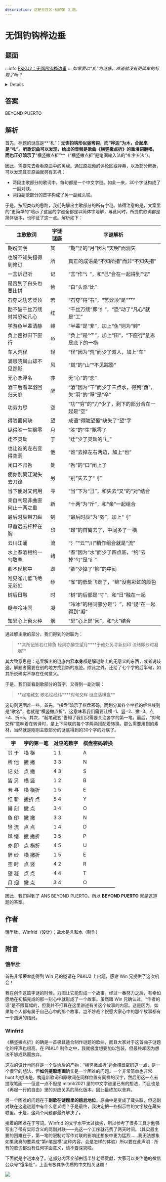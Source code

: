 ```yaml
---
description: 这是觅月区·秋的第 3 题。
---
```


# 无饵钓钩桦边垂

## 题面

:::info
[P\&KU2：无饵吊钩桦边垂](https://pnku2.pkupuzzle.art/#/game/miyue/autumn_03)
:::
_如果要以“札”为谜底，难道就没有更简单的标题了吗？_

<details>

    <summary>点此展开歌词</summary>

    **原曲：《横竖撇点折》**

    **作曲：papaw泡泡**

    **重填词：饿半肚 Winfrid**

    **翻唱：起礼**

    **调教和混音：盐水是言和水**

    &#x20;

    期盼天明

    也盼不知失措得到修订

    一言诉己听

    是否到了白头也要比拼

    石穿之功艺登顶

    勘不破千丝万缕 时常恐动凡心

    学游鱼半辈清静

    负上包袱田下直行

    &#x20;

    车入荒径

    满眼晓岚山却不见踪影

    无心恋浮名

    酒干后看翠羽回归天庭

    功穷力尽

    得陇蜀何缺

    纵得胜一生飘零

    &#x20;

    起稿作谜润毫悠扬荡尘埃

    笔砚淋漓挥墨蒸腾化云彩

    藏木于林答案与此题面同入海

    玄机无垠纵言说犹留白

    歌中锁钥相扣非诗不易裁

    名垂千梦渺然引人复徘徊

    绘得一曲乾坤相形亦狭窄

    经年婵娟未改

    纬萧之人何在

    &#x20;

    迂不灵动

    也让谁的左右变得空洞

    闭口不归咎

    使你别离江湖失去刀锋

    当下便对又何用

    亲自判是非曲直 何止十两之重

    最后时辰带刀纵

    昂首远去杆秤在胸

    &#x20;

    云川江涌

    水上煮酒相约一勺敬奉

    卿不现柳中

    唯见雀儿低飞绝无彩虹

    树后日融

    疑与冷冰同

    知恩心上留火种

    &#x20;

    对错正误是非黑白终掩埋

    句读诗书恩怨悲欢生新苔

    交错思绪相织如网真相汇万脉

    辉光摇坠月悠悠空千载

    谜面幽微枝杈葳蕤皆杳蔼

    底色作幕时异事殊也难再

    落尽繁华惟余霜松与雪柏

    棋声敲碎冬霾

    盘空中有燕来

    &#x20;

    我且作谜以种栽

    春至 花开 众看官 自撷摘

</details>

## 答案

BEYOND PUERTO

## 解析

首先，标题的谜底是**“札”**：无饵钓钩形似竖弯钩，而“桦边”为木，合起来是“札”。听歌识曲可以发现，给出的音频是歌曲《横竖撇点折》的重填词翻唱，而也正好暗示了**“横竖撇点折”**（“横竖撇点折”是笔画输入法的“札字五法”）。

因此，需要先去看看原曲中的奥秘。通过[原视频](https://www.bilibili.com/video/av78977736/?p=1)的评论区或弹幕，以及部分[解析](https://www.bilibili.com/read/cv4468832)，可以发现其实原曲就另有玄机：

- 两段主歌部分的歌词中，每句都是一个中文字谜。如此一来，30个字谜构成了一副对联。
- 两段副歌部分的首字构成了另一副藏头联。

于是，按照类似的思路，我们先解出主歌部分的所有字谜。值得注意的是，文案里的“更简单的”暗示了这里的字谜全都是以简体字理解，与此同时，所提供歌词都是简体版本，也印证了这一点。解析如下：

| 主歌歌词                    | 字谜谜底 | 字谜解析                                               |
| --------------------------- | -------- | ------------------------------------------------------ |
| 期盼天明                    | 其       | “期”里的“月”因为“天明”而消失                           |
| 也盼不知失措得到修订        | 所       | 真正的成语是“不知所措”而非“不知失措”                   |
| 一言诉己听                  | 记       | “言”作“讠”，和“己”合在一起得到“记”                     |
| 是否到了白头也要比拼        | 皆       | “白”头添“比”                                           |
| 石穿之功艺登顶              | 若       | “石穿”得“右”，“艺登顶”是“艹”                           |
| 勘不破千丝万缕 时常恐动凡心 | 红       | “千丝万缕”即“纟”，“恐”动了“凡心”就是“工”               |
| 学游鱼半辈清静              | 鲱       | “半辈”是“非”，加上“鱼”则为“鲱”                         |
| 负上包袱田下直行            | 鱼       | “负上”是“⺈”，加上“田”，“下直行”意思是底下的一横       |
| 车入荒径                    | 轻       | “径”因为“荒”而少了双人，加上“车”                       |
| 满眼晓岚山却不见踪影        | 风       | “岚”的“山”“不见踪影”                                   |
| 无心恋浮名                  | 亦       | 无“心”的“恋”                                           |
| 酒干后看翠羽回归天庭        | 醉       | “酒”因为“干”而少了三点水，得到“酉”，失“羽”的“翠”是“卒” |
| 功穷力尽                    | 空       | “功”“穷”的“力”少了，剩下的部分合在一起是“空”           |
| 得陇蜀何缺                  | 望       | 成语“得陇望蜀”缺失了“望”字                             |
| 纵得胜一生飘零              | 月       | “胜”的“生”飘零了                                       |
| 迂不灵动                    | 于       | “迂”少了灵动的“辶”                                     |
| 也让谁的左右变得空洞        | 他       | “谁”去掉左右两边，加上“也”                             |
| 闭口不归咎                  | 处       | “咎”的“口”闭上了                                       |
| 使你别离江湖失去刀锋        | 另       | “别”失去了“刂”                                         |
| 当下便对又何用              | 寻       | “当”下为“彐”，和失去“又”的“对”结合                     |
| 亲自判是非曲直 何止十两之重 | 新       | “十两”为“斤”，和“亲”一起组合                           |
| 最后时辰带刀纵              | 刻       | “最后时辰”为“亥”，加上“刂”                             |
| 昂首远去杆秤在胸            | 印       | “昂”的首离去了，中间多了一横                           |
| 云川江涌                    | 流       | “氵”“云”“川”稍作组合就是“流”                           |
| 水上煮酒相约一勺敬奉        | 绪       | “煮”因为“水”而少了四点底，“约”去掉“勺”是“纟”           |
| 卿不现柳中                  | 即       | “卿”少掉了“柳”的中间                                   |
| 唯见雀儿低飞绝无彩虹        | 纱       | “雀”的低处飞走了，“绝”没有彩虹的颜色                   |
| 树后日融                    | 时       | “树”的后部是“寸”，和“日”融在一起                       |
| 疑与冷冰同                  | 凝       | “冷冰”的相同部分是“冫”，和“疑”在一起得到“凝”           |
| 知恩心上留火种              | 烟       | “恩”心上是“因”，和“火”结合                             |

通过解主歌的部分，我们得到的对联为：

> **其所记皆若红鲱鱼 轻风亦醉空望月\*\***于他处另寻新刻印 流绪即纱时凝烟\*\*

其大致意思是：这里解出的谜底内容**本身**都是解谜路上的无意义的东西，或者说歧途。解题者需要在别的地方找到新的痕迹。除此之外，还给了七个字的后半句，如其所说确实不存在任何意义。

于是，我们查看副歌部分的首字，又得到一副对联：

> **起笔藏玄 歌名绘经纬\*\***对句交辉 谜底落棋盘\*\*

这句则更困难一些。首先，“棋盘”暗示了棋盘密码，而划分其各个坐标的经纬线则是“歌名”，也就是“横竖撇点折”，这意味着我们需要让横=1、竖=2、撇=3、点=4、折=5。其次，“起笔藏玄”告知了我们只需要关注各字的第一笔。最后，“对句交辉”意味着在转译时，是上下两联的每个字两两搭配着转换。那么需要用到的素材，当然就是刚刚主歌部分的谜底得到的30个字的对联了。

| 字    | 字的第一笔 | 对应的数字 | 棋盘密码转换 |
| ----- | ---------- | ---------- | ------------ |
| 其 于 | 横 横      | 1 1        | A            |
| 所 他 | 撇 撇      | 3 3        | N            |
| 记 处 | 点 撇      | 4 3        | S            |
| 皆 另 | 横 竖      | 1 2        | B            |
| 若 寻 | 横 横折    | 1 5        | E            |
| 红 新 | 撇折 点    | 5 4        | Y            |
| 鲱 刻 | 撇 点      | 3 4        | O            |
| 鱼 印 | 撇 撇      | 3 3        | N            |
| 轻 流 | 点 点      | 1 4        | D            |
| 风 绪 | 撇 撇折    | 3 5        | P            |
| 亦 即 | 点 横折    | 4 5        | U            |
| 醉 纱 | 横 撇折    | 1 5        | E            |
| 空 时 | 点 竖      | 4 2        | R            |
| 望 凝 | 点 点      | 4 4        | T            |
| 月 烟 | 撇 点      | 3 4        | O            |

因此，我们得到了 ANS BEYOND PUERTO。所以 **BEYOND PUERTO** 就是这道题的答案。

## 作者

饿半肚、Winfrid（设计）；盐水是言和水（制作）

## 附言

### 饿半肚

首先非常荣幸能得到 Win 兄的邀请在 P\&KU2 上出题，感谢 Win 兄提供了这次机会！

我在创作这篇字谜的时候，力图让它能形成一个故事。经过一番努力之后，有幸如愿地在初稿完成的那一刻心中就形成了一个故事。虽然跟 Win 兄确认过，“作者的话”是不限篇幅的，但我并不打算在这里讲述有关这个故事的内容。这是因为，如果每个人都有属于自己心中的那个故事，岂不妙哉？祝愿大家心中的那个故事都有一个圆满的结局。

### Winfrid

《横竖撇点折》的确是一首极其适合制作谜题的歌曲，而且大家对于这首曲子谜题化的呼声也很高。在 P\&KU1 制作之中，我就极度想要加以包装，但最终却因为想法不够成熟而放弃。

这次的设计也同样是一个妥协后的产物：“横竖撇点折”适合棋盘密码这一点，是一个很早的想法，但**如何提取笔画**确实是一个困难的问题。一个非常简单也非常 hunt 的想法是，构造新歌词和原歌词在同样位置有同样的汉字，然后用这一点去提取笔画——但这一点不但是 mitmh2021 里的中文字谜里已有的想法，而且也是《再起一行的自由》里的对应关系的简化版本。因此最终加以舍弃。

另一个困难的问题在于**副歌在谜题里的尴尬地位**。原曲中是变成了藏头联，但这副对联在这道谜题中有什么意义呢？于是最终，我决定把一些指示性的文字放在藏头联里。于是，这两个问题都最终解决了。

接着的困难在于写词。Winfrid 的文学水平太过拙劣，所以参考了很多工具才勉强写出了带有实际含义的两副对联——光这一个工序就花费了两天时间。（其实最主要的困难在于，第一笔的限制对写作对联的影响比想象中更为猛烈……我无法想象如果我真的要弄成“第n笔是横”这种内容，会是怎样的体验）所以要在此声明：所有的歌词都没有任何字面意义，请不要深究啦。

下面就是字谜本身了。这部分内容全部由饿半肚老师贡献，大家可以关注他的微信公众号“饿半肚”，上面有极其多优质的中文相关谜题！

![](./10-wu-er-diao-gou-hua-bian-chui.assets/image_1.webp)
